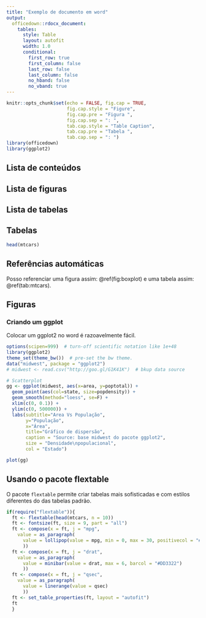 ```yaml
---
title: "Exemplo de documento em word"
output:
  officedown::rdocx_document:
    tables:
      style: Table
      layout: autofit
      width: 1.0
      conditional:
        first_row: true
        first_column: false
        last_row: false
        last_column: false
        no_hband: false
        no_vband: true
---
```


```r
knitr::opts_chunk$set(echo = FALSE, fig.cap = TRUE,
                      fig.cap.style = "Figure",
                      fig.cap.pre = "Figura ",
                      fig.cap.sep = ": ",
                      tab.cap.style = "Table Caption",
                      tab.cap.pre = "Tabela ",
                      tab.cap.sep = ": ")
library(officedown)
library(ggplot2)
```

## Lista de conteúdos {#id-dash}

<!---BLOCK_TOC--->

## Lista de figuras

<!---BLOCK_TOC{seq_id: 'fig'}--->

## Lista de tabelas

<!---BLOCK_TOC{seq_id: 'tab'}--->

## Tabelas

```r
head(mtcars)
```

## Referências automáticas

Posso referenciar uma figura assim: \@ref(fig:boxplot) e uma tabela assim: \@ref(tab:mtcars).

## Figuras

### Criando um ggplot

Colocar um ggplot2 no word é razoavelmente fácil.

```r

options(scipen=999)  # turn-off scientific notation like 1e+48
library(ggplot2)
theme_set(theme_bw())  # pre-set the bw theme.
data("midwest", package = "ggplot2")
# midwest <- read.csv("http://goo.gl/G1K41K")  # bkup data source

# Scatterplot
gg <- ggplot(midwest, aes(x=area, y=poptotal)) + 
  geom_point(aes(col=state, size=popdensity)) + 
  geom_smooth(method="loess", se=F) + 
  xlim(c(0, 0.1)) + 
  ylim(c(0, 500000)) + 
  labs(subtitle="Area Vs População", 
       y="População", 
       x="Área", 
       title="Gráfico de dispersão", 
       caption = "Source: base midwest do pacote ggplot2",
       size = "Densidade\npopulacional",
       col = "Estado")

plot(gg)
```

## Usando o pacote flextable

O pacote `flextable` permite criar tabelas mais sofisticadas e com estilos diferentes do das tabelas padrão.

```r
if(require("flextable")){
  ft <- flextable(head(mtcars, n = 10))
  ft <- fontsize(ft, size = 9, part = "all")
  ft <- compose(x = ft, j = "mpg",
    value = as_paragraph(
      value = lollipop(value = mpg, min = 0, max = 30, positivecol = "#DD2233", rangecol = "#DD2233")
      ))
  ft <- compose(x = ft, j = "drat",
    value = as_paragraph(
      value = minibar(value = drat, max = 6, barcol = "#DD3322")
      ))
  ft <- compose(x = ft, j = "qsec",
    value = as_paragraph(
      value = linerange(value = qsec)
      ))
  ft <- set_table_properties(ft, layout = "autofit")
  ft
  }
```

